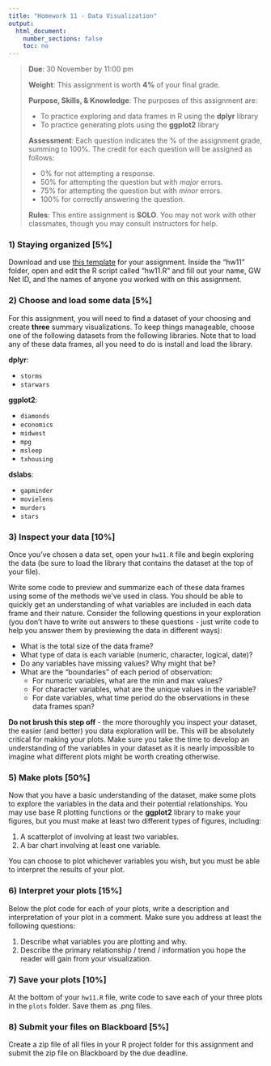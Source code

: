 ```yaml
---
title: "Homework 11 - Data Visualization"
output:
  html_document:
    number_sections: false
    toc: no
---
```


> **Due**: 30 November by 11:00 pm
>
> **Weight**: This assignment is worth **4%** of your final grade.
>
> **Purpose, Skills, & Knowledge**: The purposes of this assignment are:
>
> - To practice exploring and data frames in R using the **dplyr** library
> - To practice generating plots using the **ggplot2** library
>
> **Assessment**: Each question indicates the % of the assignment grade, summing to 100%. The credit for each question will be assigned as follows:
>
> - 0% for not attempting a response.
> - 50% for attempting the question but with _major_ errors.
> - 75% for attempting the question but with _minor_ errors.
> - 100% for correctly answering the question.
>
> **Rules**: This entire assignment is **SOLO**. You may not work with other classmates, though you may consult instructors for help.

### 1) Staying organized [5%]

Download and use [this template](templates/hw11.zip) for your assignment. Inside the "hw11" folder, open and edit the R script called "hw11.R" and fill out your name, GW Net ID, and the names of anyone you worked with on this assignment.

### 2) Choose and load some data [5%]

For this assignment, you will need to find a dataset of your choosing and create **three** summary visualizations. To keep things manageable, choose one of the following datasets from the following libraries. Note that to load any of these data frames, all you need to do is install and load the library.

**dplyr**:

- `storms`
- `starwars`

**ggplot2**:

- `diamonds`
- `economics`
- `midwest`
- `mpg`
- `msleep`
- `txhousing`

**dslabs**:

- `gapminder`
- `movielens`
- `murders`
- `stars`

### 3) Inspect your data [10%]

Once you've chosen a data set, open your `hw11.R` file and begin exploring the data (be sure to load the library that contains the dataset at the top of your file).

Write some code to preview and summarize each of these data frames using some of the methods we've used in class. You should be able to quickly get an understanding of what variables are included in each data frame and their nature. Consider the following questions in your exploration (you don't have to write out answers to these questions - just write code to help you answer them by previewing the data in different ways):

- What is the total size of the data frame?
- What type of data is each variable (numeric, character, logical, date)?
- Do any variables have missing values? Why might that be?
- What are the "boundaries" of each period of observation:
    - For numeric variables, what are the min and max values?
    - For character variables, what are the unique values in the variable?
    - For date variables, what time period do the observations in these data frames span?

**Do not brush this step off** - the more thoroughly you inspect your dataset, the easier (and better) you data exploration will be. This will be absolutely critical for making your plots. Make sure you take the time to develop an understanding of the variables in your dataset as it is nearly impossible to imagine what different plots might be worth creating otherwise.

### 5) Make plots [50%]

Now that you have a basic understanding of the dataset, make some plots to explore the variables in the data and their potential relationships. You may use base R plotting functions or the **ggplot2** library to make your figures, but you must make at least two different types of figures, including:

1. A scatterplot of involving at least two variables.
2. A bar chart involving at least one variable.

You can choose to plot whichever variables you wish, but you must be able to interpret the results of your plot.

### 6) Interpret your plots [15%]

Below the plot code for each of your plots, write a description and interpretation of your plot in a comment. Make sure you address at least the following questions:

1. Describe what variables you are plotting and why.
2. Describe the primary relationship / trend / information you hope the reader will gain from your visualization.

### 7) Save your plots [10%]

At the bottom of your `hw11.R` file, write code to save each of your three plots in the `plots` folder. Save them as .png files.

### 8) Submit your files on Blackboard [5%]

Create a zip file of all files in your R project folder for this assignment and submit the zip file on Blackboard by the due deadline.
